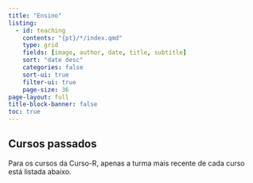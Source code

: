 ```yaml
---
title: "Ensino"
listing:
  - id: teaching
    contents: "{pt}/*/index.qmd"
    type: grid
    fields: [image, author, date, title, subtitle]
    sort: "date desc"
    categories: false
    sort-ui: true
    filter-ui: true
    page-size: 36     
page-layout: full
title-block-banner: false
toc: true
---
```


## Cursos passados

Para os cursos da Curso-R, apenas a turma mais recente de cada curso está listada abaixo.

::: {#teaching}
:::
